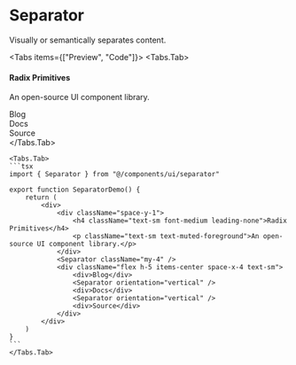 
# Separator

Visually or semantically separates content.

<Tabs items={["Preview", "Code"]}>
    <Tabs.Tab>
        <ComponentPreview>
            <div>
                <div className="space-y-1">
                    <h4 className="text-sm font-medium leading-none">Radix Primitives</h4>
                    <p className="text-sm text-muted-foreground">An open-source UI component library.</p>
                </div>
                <Separator className="my-4" />
                <div className="flex h-5 items-center space-x-4 text-sm">
                    <div>Blog</div>
                    <Separator orientation="vertical" />
                    <div>Docs</div>
                    <Separator orientation="vertical" />
                    <div>Source</div>
                </div>
            </div>
        </ComponentPreview>
    </Tabs.Tab>

    <Tabs.Tab>
    ```tsx
    import { Separator } from "@/components/ui/separator"

    export function SeparatorDemo() {
        return (
            <div>
                <div className="space-y-1">
                    <h4 className="text-sm font-medium leading-none">Radix Primitives</h4>
                    <p className="text-sm text-muted-foreground">An open-source UI component library.</p>
                </div>
                <Separator className="my-4" />
                <div className="flex h-5 items-center space-x-4 text-sm">
                    <div>Blog</div>
                    <Separator orientation="vertical" />
                    <div>Docs</div>
                    <Separator orientation="vertical" />
                    <div>Source</div>
                </div>
            </div>
        )
    }
    ```
    </Tabs.Tab>

</Tabs>
